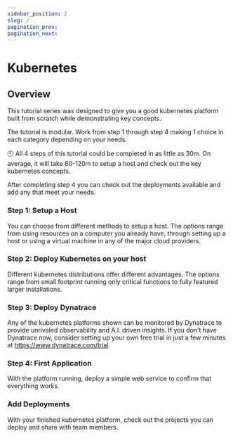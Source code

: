```yaml
---
sidebar_position: 2
slug: /
pagination_prev:
pagination_next:
---
```


# Kubernetes

## Overview

This tutorial series was designed to give you a good kubernetes platform built from scratch while demonstrating key concepts.

The tutorial is modular. Work from step 1 through step 4 making 1 choice in each category depending on your needs.

:clock10: All 4 steps of this tutorial could be completed in as little as 30m. On average, it will take 60-120m to setup a host and check out the key kubernetes concepts.

After completing step 4 you can check out the deployments available and add any that meet your needs.

### Step 1: Setup a Host

You can choose from different methods to setup a host. The options range from using resources on a computer you already have, through setting up a host or using a virtual machine in any of the major cloud providers.

### Step 2: Deploy Kubernetes on your host

Different kubernetes distributions offer different advantages. The options range from small footprint running only critical functions to fully featured larger installations.

### Step 3: Deploy Dynatrace

Any of the kubernetes platforms shown can be monitored by Dynatrace to provide unrivaled observability and A.I. driven insights. If you don't have Dynatrace now, consider setting up your own free trial in just a few minutes at https://www.dynatrace.com/trial.

### Step 4: First Application

With the platform running, deploy a simple web service to confirm that everything works.

### Add Deployments

With your finished kubernetes platform, check out the projects you can deploy and share with team members.
